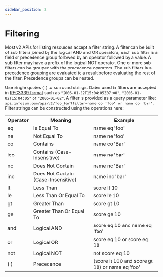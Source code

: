 ```yaml
---
sidebar_position: 2
---
```


# Filtering

Most v2 APIs for listing resources accept a filter string. A filter can be built of sub filters joined by the logical AND and OR operators, each sub filter is a field or precedence group followed by an operator followed by a value.
A sub filter may have a prefix of the logical NOT operator. One or more sub filters can be grouped with the precedence operators.
The sub filters in a precedence grouping are evaluated to a result before evaluating the rest of the filter. Precedence groups can be nested.

Use single quotes (`'`) to surround strings. Dates used in filters are accepted in [RFC3339 format](https://datatracker.ietf.org/doc/html/rfc3339) such as `"2006-01-02T15:04:05Z07:00"`, `"2006-01-02T15:04:05"` or `"2006-01-02"`.
A filter is provided as a query parameter like: `api.infosum.com/api/v2/foo_bar?filter=name co 'foo' or name co 'bar'`. Filter strings can be constructed using the operations here:
<table>
    <tr>
        <th>Operator</th>
        <th>Meaning</th>
        <th>Example</th>
    </tr>
    <tr>
        <td>eq</td>
        <td>Is Equal To</td>
        <td>name eq 'foo'</td>
    </tr>
    <tr>
        <td>ne</td>
        <td>Not Equal To</td>
        <td>name ne 'foo'</td>
    </tr>
    <tr>
        <td>co</td>
        <td>Contains</td>
        <td>name co 'Bar'</td>
    </tr>
    <tr>
        <td>ico</td>
        <td>Contains (Case-Insensitive)</td>
        <td>name ne 'bar'</td>
    </tr>
    <tr>
        <td>nc</td>
        <td>Does Not Contain</td>
        <td>name nc 'Bar'</td>
    </tr>
    <tr>
        <td>inc</td>
        <td>Does Not Contain (Case-Insensitive)</td>
        <td>name inc 'bar'</td>
    </tr>
    <tr>
        <td>lt</td>
        <td>Less Than</td>
        <td>score lt 10</td>
    </tr>
    <tr>
        <td>le</td>
        <td>Less Than Or Equal To</td>
        <td>score le 10</td>
    </tr>
    <tr>
        <td>gt</td>
        <td>Greater Than</td>
        <td>score gt 10</td>
    </tr>
    <tr>
        <td>ge</td>
        <td>Greater Than Or Equal To</td>
        <td>score ge 10</td>
    </tr>
    <tr>
        <td>and</td>
        <td>Logical AND</td>
        <td>score eq 10 and name eq 'foo'</td>
    </tr>
    <tr>
        <td>or</td>
        <td>Logical OR</td>
        <td>score eq 10 or score eq 10</td>
    </tr>
    <tr>
        <td>not</td>
        <td>Logical NOT</td>
        <td>not score eq 10</td>
    </tr>
    <tr>
        <td>( )</td>
        <td>Precedence</td>
        <td>(score lt 100 and score gt 10) or name eq 'foo'</td>
    </tr>
</table>
